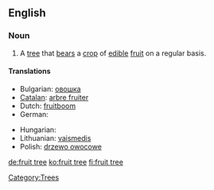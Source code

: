 ==English==
{{wikipedia}}

===Noun===
{{en-noun|sg=[[fruit]] [[tree]]}}

# A [[tree]] that [[bears]] a [[crop]] of [[edible]] [[fruit]] on a regular basis.

====Translations====
{{trans-top|a tree that bears a crop of edible fruit on a regular basis}}
* Bulgarian: [[овошка]] {{f}}
* [[Catalan]]: [[arbre fruiter]] {{m}}
* Dutch: [[fruitboom]] {{m}}
* German: {{t+|de|Obstbaum|m}}
{{trans-mid}}
* Hungarian: {{t+|hu|gyümölcsfa}}
* Lithuanian: [[vaismedis]] {{m}}
* Polish: [[drzewo owocowe]] {{n}}
{{trans-bottom}}

[[Category:Trees]]

[[de:fruit tree]]
[[ko:fruit tree]]
[[fi:fruit tree]]